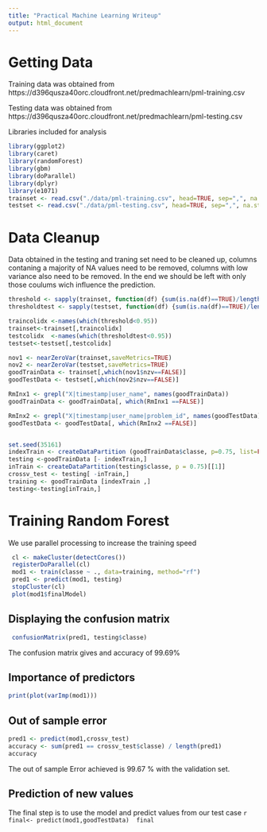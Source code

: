 ```yaml
---
title: "Practical Machine Learning Writeup"
output: html_document
---
```


# Getting Data

Training data was obtained from https://d396qusza40orc.cloudfront.net/predmachlearn/pml-training.csv

Testing data was obtained from https://d396qusza40orc.cloudfront.net/predmachlearn/pml-testing.csv

Libraries included for analysis
```r
library(ggplot2)
library(caret)
library(randomForest)
library(gbm)
library(doParallel)
library(dplyr)
library(e1071)
trainset <- read.csv("./data/pml-training.csv", head=TRUE, sep=",", na.strings=c("NA","#DIV/0!","")) 
testset <- read.csv("./data/pml-testing.csv", head=TRUE, sep=",", na.strings=c("NA","#DIV/0!",""))  

```

# Data Cleanup

Data obtained in the testing and traning set need to be cleaned up, columns contaning a majority of NA values need to be removed, columns with low variance also need to be removed. In the end we should be left with only those coulums wich influence the prediction.

```r

threshold <- sapply(trainset, function(df) {sum(is.na(df)==TRUE)/length(df)})
thresholdtest <- sapply(testset, function(df) {sum(is.na(df)==TRUE)/length(df)})

traincolidx <-names(which(threshold<0.95))
trainset<-trainset[,traincolidx]
testcolidx  <-names(which(thresholdtest<0.95))
testset<-testset[,testcolidx]

nov1 <- nearZeroVar(trainset,saveMetrics=TRUE)
nov2 <- nearZeroVar(testset,saveMetrics=TRUE)
goodTrainData <- trainset[,which(nov1$nzv==FALSE)]
goodTestData <- testset[,which(nov2$nzv==FALSE)]

RmInx1 <- grepl("X|timestamp|user_name", names(goodTrainData))
goodTrainData <- goodTrainData[, which(RmInx1 ==FALSE)]

RmInx2 <- grepl("X|timestamp|user_name|problem_id", names(goodTestData))
goodTestData <- goodTestData[, which(RmInx2 ==FALSE)]


set.seed(35161)
indexTrain <- createDataPartition (goodTrainData$classe, p=0.75, list=FALSE)
testing <-goodTrainData [- indexTrain,]
inTrain <- createDataPartition(testing$classe, p = 0.75)[[1]]
crossv_test <- testing[ -inTrain,]
training <- goodTrainData [indexTrain ,]
testing<-testing[inTrain,]

```

# Training Random Forest 

We use parallel processing to increase the training speed
```r
 cl <- makeCluster(detectCores())
 registerDoParallel(cl)
 mod1 <- train(classe ~ ., data=training, method="rf")
 pred1 <- predict(mod1, testing)
 stopCluster(cl)
 plot(mod1$finalModel)
```

## Displaying the confusion matrix

```r
 confusionMatrix(pred1, testing$classe)
```

The confusion matrix gives and accuracy of 99.69%
 
## Importance of predictors
 
 ```r
 print(plot(varImp(mod1)))
 ```
## Out of sample error 
 ```r
pred1 <- predict(mod1,crossv_test)
accuracy <- sum(pred1 == crossv_test$classe) / length(pred1)
accuracy
 ```
The out of sample Error achieved is  99.67 % with the validation set.
 
## Prediction of new values
 
The final step is to use the model and predict values from our test case
 ```r
 final<- predict(mod1,goodTestData)
 final
 ```
